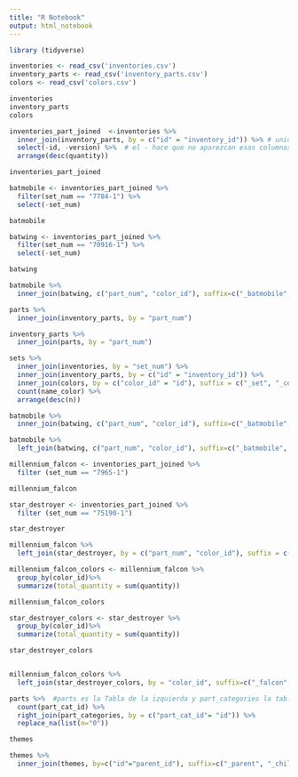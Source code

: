 ---
title: "R Notebook"
output: html_notebook
---

```{r}
library (tidyverse)

inventories <- read_csv('inventories.csv')
inventory_parts <- read_csv('inventory_parts.csv')
colors <- read_csv('colors.csv')

inventories
inventory_parts
colors

```

```{r}
inventories_part_joined  <-inventories %>%
  inner_join(inventory_parts, by = c("id" = "inventory_id")) %>% # unicamente queda el id que es el comun de ambas tablas
  select(-id, -version) %>%  # el - hace que no aparezcan esas columnas indicadas, en nuestra tabla o resultado a mostrar
  arrange(desc(quantity))

inventories_part_joined 

batmobile <- inventories_part_joined %>%
  filter(set_num == "7784-1") %>%
  select(-set_num)

batmobile

batwing <- inventories_part_joined %>%
  filter(set_num == "70916-1") %>%
  select(-set_num)

batwing

batmobile %>%
  inner_join(batwing, c("part_num", "color_id"), suffix=c("_batmobile", "_batwing"))

```
```{r}
parts %>%
  inner_join(inventory_parts, by = "part_num")

inventory_parts %>%
  inner_join(parts, by = "part_num")

```
```{r}
sets %>%
  inner_join(inventories, by = "set_num") %>%
  inner_join(inventory_parts, by = c("id" = "inventory_id")) %>%
  inner_join(colors, by = c("color_id" = "id"), suffix = c("_set", "_color")) %>%
  count(name_color) %>%
  arrange(desc(n))

```

```{r}
batmobile %>%
  inner_join(batwing, c("part_num", "color_id"), suffix=c("_batmobile", "_batwing"))

batmobile %>%
  left_join(batwing, c("part_num", "color_id"), suffix=c("_batmobile", "_batwing"))

```

```{r}
millennium_falcon <- inventories_part_joined %>%
  filter (set_num == "7965-1")

millennium_falcon

star_destroyer <- inventories_part_joined %>%
  filter (set_num == "75190-1")

star_destroyer

millennium_falcon %>%
  left_join(star_destroyer, by = c("part_num", "color_id"), suffix = c("_falcon", "_star_destroyer"))

millennium_falcon_colors <- millennium_falcon %>%
  group_by(color_id)%>%
  summarize(total_quantity = sum(quantity))

millennium_falcon_colors

star_destroyer_colors <- star_destroyer %>%
  group_by(color_id)%>%
  summarize(total_quantity = sum(quantity))

star_destroyer_colors


millennium_falcon_colors %>%
  left_join(star_destroyer_colors, by = "color_id", suffix=c("_falcon", "_star_destroyer"))

```
```{r}
parts %>%  #parts es la Tabla de la izquierda y part_categories la tabla de la derecha, comparado con el slide de S8
  count(part_cat_id) %>%
  right_join(part_categories, by = c("part_cat_id"= "id")) %>%
  replace_na(list(n="0"))
```
```{r}
themes
```
```{r}
themes %>%
  inner_join(themes, by=c("id"="parent_id"), suffix=c("_parent", "_child"))
```

